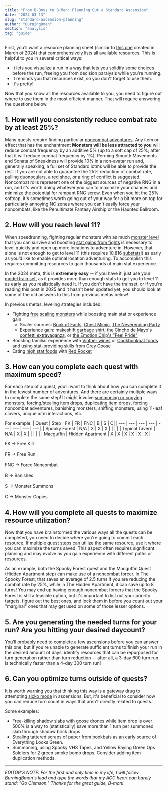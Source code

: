 ```yaml
---
title: "From B-Boys to B-Men: Planning Out a Standard Ascension"
date: "2024-03-13"
slug: "standard-ascension-planning"
author: "BurningBman"
section: "analysis"
tag: "guide"
---
```


First, you’ll want a resource planning sheet (similar to [this one](https://docs.google.com/spreadsheets/d/10hqe7_QHIZiFeS5z2yIVTxOw4hEQd78C2BK5gysl-2Q/edit#gid=465011855) created in March of 2024) that comprehensively lists all available resources. This is helpful to you in several critical ways:

- It lets you visualize a run in a way that lets you solidify some choices before the run, freeing you from decision paralysis while you're running.
- It reminds you that resources exist, so you don't forget to use them.
- It's pretty! 

Now that you know all the resources available to you, you need to figure out where to use them in the most efficient manner. That will require answering the questions below.

## 1. How will you consistently reduce combat rate by at least 25%?

Many quests require finding particular [noncombat adventures](https://kol.coldfront.net/thekolwiki/index.php/Combat_Frequency). Any item or effect that has the enchantment **Monsters will be less attracted to you** will reduce combat frequency by an additive 5% (up to a soft cap of 25%; after that it will reduce combat frequency by 1%). Perming Smooth Movements and Sonata of Sneakiness will provide 10% in a non-avatar run and, generally speaking, a full set of Standard iotms will be able to provide the rest. If you are not able to guarantee the 25% reduction of combat rate, pulling [duonoculars](https://kol.coldfront.net/thekolwiki/index.php/Duonoculars), a [red shoe](https://kol.coldfront.net/thekolwiki/index.php/Red_shoe), or a [ring of conflict](https://kol.coldfront.net/thekolwiki/index.php/Ring_of_conflict) is suggested. Noncombat rolls represent one of the biggest sources of negative RNG in a run, and it's worth doing whatever you can to maximize your chances and minimize the potential for rampant RNG screw. Even when you hit the 25% softcap, it's sometimes worth going out of your way for a bit more on top for particularly annoying NC zones where you can't easily force your noncombats, like the Penultimate Fantasy Airship or the Haunted Ballroom.

## 2. How will you reach level 11?

When speedrunning, fighting regular monsters with as much [monster level](https://kol.coldfront.net/thekolwiki/index.php/Monster_Level) that you can survive and boosting [stat gains from fights](https://kol.coldfront.net/thekolwiki/index.php/Stat_Gains_from_Fights) is necessary to level quickly and open up more locations to adventure in. However, that alone is not enough to get to level 11 (this requires 10,816 [substats](https://kol.coldfront.net/thekolwiki/index.php/Advancement)!) as early as you’d like to enable optimal location adventuring. To accomplish this requires committing resources to gain thousands of main stat experience.

In the 2024 meta, this is **extremely easy** -- if you have it, just use your [model train set](https://kol.coldfront.net/thekolwiki/index.php/Model_Train_Set), as it provides more than enough stats to get you to level 11 as early as you realistically need it. If you don't have the trainset, or if you're reading this post in 2025 and it hasn't been updated yet, you should look at some of the old answers to this from previous metas below!

In previous metas, leveling strategies included:

- Fighting [free](https://kol.coldfront.net/thekolwiki/index.php/Free_fights) [scaling monsters](https://kol.coldfront.net/thekolwiki/index.php/Special_Monsters) while boosting main stat or experience gain
	- Scaler sources: [Book of Facts](https://kol.coldfront.net/thekolwiki/index.php/Recall_Facts:_Monster_Habitats), [Chest Mimic](https://kol.coldfront.net/thekolwiki/index.php/Chest_Mimic), [The Neverending Party](https://kol.coldfront.net/thekolwiki/index.php/The_Neverending_Party)
	- Experience gain: [makeshift garbage shirt](https://kol.coldfront.net/thekolwiki/index.php/Makeshift_garbage_shirt), [the Cincho de Mayo's confetti extravaganza](https://kol.coldfront.net/thekolwiki/index.php/Cincho_de_Mayo), or [the Emotion Chip's "Feel Pride"](https://kol.coldfront.net/thekolwiki/index.php/Emotion_chip)
- Boosting familiar experience with [Vintner wines](https://kol.coldfront.net/thekolwiki/index.php/1950_Vampire_Vintner_wine) or [Cookbookbat foods](https://kol.coldfront.net/thekolwiki/index.php/Roasted_vegetable_focaccia) and using stat-providing skills from [Grey Goose](https://kol.coldfront.net/thekolwiki/index.php/Grey_Goose)
- Eating [high stat foods](https://kol.coldfront.net/thekolwiki/index.php/Guilty_sprout) with [Red Rocket](https://kol.coldfront.net/thekolwiki/index.php/Red_rocket)

## 3. How can you complete each quest with maximum speed?
For each step of a quest, you’ll want to think about how you can complete it in the fewest number of adventures. And there are certainly multiple ways to complete the same step! It might involve [summoning or copying monsters](https://www.loathers.net/analysis/faxes-and-summons/), [forcing/stealing item drops, duplicating item drops](https://docs.google.com/spreadsheets/d/1DX75n02AVJsmo_hzCV7KGEqw8-7NmNP7IugLEZNWBZA/edit#gid=0), forcing noncombat adventures, banishing monsters, sniffing monsters, using 11-leaf clovers, unique iotm interactions, etc.

For example:
| Quest | Step | FK | FR | FNC | B | S | C| 
| --- | --- | --- | --- | --- | --- | --- | --- |
| Spooky Forest | N/A | X | X | X | | | |
| Typical Tavern | N/A | X | X | | | | |
| Macguffin | Hidden Apartment | X | X | X | X | X | X |

FK → Free Kill<br></br>
FR → Free Run<br></br>
FNC → Force Noncombat<br></br>
B → Banishes<br></br>
S → Monster Summons<br></br>
C → Monster Copies

## 4. How will you complete all quests to maximize resource utilization?

Now that you have brainstormed the various ways all the quests can be completed, you need to decide where you're going to commit each resource. If multiple quest steps can utilize the same resource, use it where you can maximize the turns saved. This aspect often requires significant planning and may evolve as you gain experience with different paths or resources.

As an example, both the Spooky Forest quest and the Macguffin Quest (Hidden Apartment step) can make use of a noncombat forcer. In The Spooky Forest, that saves an average of 2.5 turns if you are reducing the combat rate by 25%, while in The Hidden Apartment, it can save up to 8 turns! You may end up having enough noncombat forcers that the Spooky Forest is still a feasible option, but it's important to list out your priority targets, figure out the best ones, and lock them in before you count out your "marginal" ones that may get used on some of those lesser options.

## 5. Are you generating the needed turns for your run? Are you hitting your desired daycount?

You’ll probably need to complete a few ascensions before you can answer this one, but if you're unable to generate sufficient turns to finish your run in the desired amount of days, identify resources that can be repurposed for turn generation rather than turn reduction -- after all, a 3-day 600 turn run is technically faster than a 4-day 300 turn run! 

## 6. Can you optimize turns outside of quests?

It is worth warning you that thinking this way is a gateway drug to attempting [sicko mode](https://kol.coldfront.net/thekolwiki/index.php/User:The_ErosionSeeker/SICKO_Mode) in ascensions. But, it's beneficial to consider how you can reduce turn count in ways that aren't directly related to quests.

Some examples:
- Free-killing shadow slabs with goose drones while item drop is over 500% is a way to (statistically) save more than 1 turn per summoned slab through shadow brick drops.
- Stealing tattered scraps of paper from bookbats as an early source of Everything Looks Green.
- Summoning, using Spooky VHS Tapes, and Yellow Raying Green Ops Soldiers for 2 green smoke bomb drops. Consider adding item duplication methods.

---

*EDITOR'S NOTE: For the first and only time in my life, I will follow BurningBman's lead and type the words that my ACC heart can barely stand: "Go Clemson." Thanks for the great guide, B-man!* 